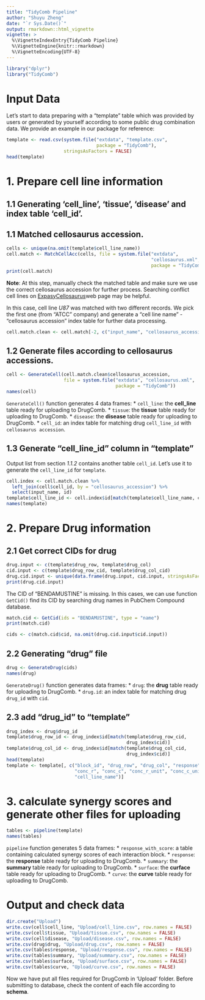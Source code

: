 ```yaml
---
title: "TidyComb Pipeline"
author: "Shuyu Zheng"
date: "`r Sys.Date()`"
output: rmarkdown::html_vignette
vignette: >
  %\VignetteIndexEntry{TidyComb Pipeline}
  %\VignetteEngine{knitr::rmarkdown}
  %\VignetteEncoding{UTF-8}
---
```


```r
library("dplyr")
library("TidyComb")
```
# Input Data
Let's start to data preparing with a "template" table which was provided by users or generated by yourself according to some public drug combination data. We provide an example in our package for reference:
```r
template <- read.csv(system.file("extdata", "template.csv",
                                 package = "TidyComb"),
                     stringsAsFactors = FALSE)
head(template)
```

# 1. Prepare cell line information


## 1.1 Generating 'cell_line', 'tissue', 'disease' and index table 'cell_id'.

## 1.1 Matched cellosaurus accession.
```r
cells <- unique(na.omit(template$cell_line_name))
cell.match <- MatchCellAcc(cells, file = system.file("extdata", 
                                                     "cellosaurus.xml",
                                                     package = "TidyComb"))
print(cell.match)
```

**Note**: At this step, manually check the matched table and make sure we use the correct cellosaurus accession for further process. Searching conflict cell lines on [ExpasyCellosaurus](https://web.expasy.org/cellosaurus)web page may be helpful.

In this case, cell line _U87_ was matched with two different records. We pick the first one (from "ATCC" company) and generate a "cell line name" - "cellosaurus accession" index table for further data processing.

```r
cell.match.clean <- cell.match[-2, c("input_name", "cellosaurus_accession")]
```

## 1.2 Generate files according to cellosaurus accessions.

```r
cell <- GenerateCell(cell.match.clean$cellosaurus_accession, 
                     file = system.file("extdata", "cellosaurus.xml",
                                        package = "TidyComb"))
names(cell)

```

`GenerateCell()` function generates 4 data frames:
* `cell_line`: the **cell_line** table ready for uploading to DrugComb.
* `tissue`: the **tissue** table ready for uploading to DrugComb.
* `disease`: the **disease** table ready for uploading to DrugComb.
* `cell_id`: an index table for matching drug `cell_line_id` with `cellosaurus accession`.

## 1.3 Generate "cell_line_id" column in "template" 
Output list from section _1.1.2_ contains another table `cell_id`. Let's use it to generate the `cell_line_id` for `template`.
```r
cell.index <- cell.match.clean %>% 
  left_join(cell$cell_id, by = "cellosaurus_accession") %>% 
  select(input_name, id)
template$cell_line_id <- cell.index$id[match(template$cell_line_name, cell.index$input_name)]
names(template)
```
  
# 2. Prepare Drug information

## 2.1 Get correct CIDs for drug

```r

drug.input <- c(template$drug_row, template$drug_col)
cid.input <- c(template$drug_row_cid, template$drug_col_cid)
drug.cid.input <- unique(data.frame(drug.input, cid.input, stringsAsFactors = FALSE))
print(drug.cid.input)
```


The CID of "BENDAMUSTINE" is missing. In this cases, we can use function `GetCid()` find its CID by searching drug names in PubChem Compound database.

```r
match.cid <- GetCid(ids = "BENDAMUSTINE", type = "name")
print(match.cid)
```

```r
cids <- c(match.cid$cid, na.omit(drug.cid.input$cid.input))
```


## 2.2 Generating "drug" file
```r
drug <- GenerateDrug(cids)
names(drug)
```

`GenerateDrug()` function generates data frames:
* `drug`: the **drug** table ready for uploading to DrugComb.
* `drug.id`: an index table for matching drug `drug_id` with `cid`.

## 2.3 add "drug_id" to "template"
```r
drug_index <- drug$drug_id
template$drug_row_id <- drug_index$id[match(template$drug_row_cid,
                                            drug_index$cid)]
template$drug_col_id <- drug_index$id[match(template$drug_col_cid,
                                            drug_index$cid)]
head(template)
template <- template[, c("block_id", "drug_row", "drug_col", "response",
                         "conc_r", "conc_c", "conc_r_unit", "conc_c_unit",
                         "cell_line_name")]
```

# 3. calculate synergy scores and generate other files for uploading

```r
tables <- pipeline(template)
names(tables)
```

`pipeline` function generates 5 data frames:
* `response_with_score`: a table containing calculated synergy scores of each interaction block.
* `response`: the **response** table ready for uploading to DrugComb.
* `summary`: the **summary** table ready for uploading to DrugComb.
* `surface`: the **curface** table ready for uploading to DrugComb.
* `curve`: the **curve** table ready for uploading to DrugComb.

# Output and check data

```r
dir.create("Upload")
write.csv(cell$cell_line, "Upload/cell_line.csv", row.names = FALSE)
write.csv(cell$tissue, "Upload/tissue.csv", row.names = FALSE)
write.csv(cell$disease, "Upload/disease.csv", row.names = FALSE)
write.csv(drug$drug, "Upload/drug.csv", row.names = FALSE)
write.csv(tables$response, "Upload/response.csv", row.names = FALSE)
write.csv(tables$summary, "Upload/summary.csv", row.names = FALSE)
write.csv(tables$surface, "Upload/surface.csv", row.names = FALSE)
write.csv(tables$curve, "Upload/curve.csv", row.names = FALSE)
```

Now we have put all files required for DrugComb in 'Upload' folder. Before submitting to database, check the content of each file according to **schema**. 
